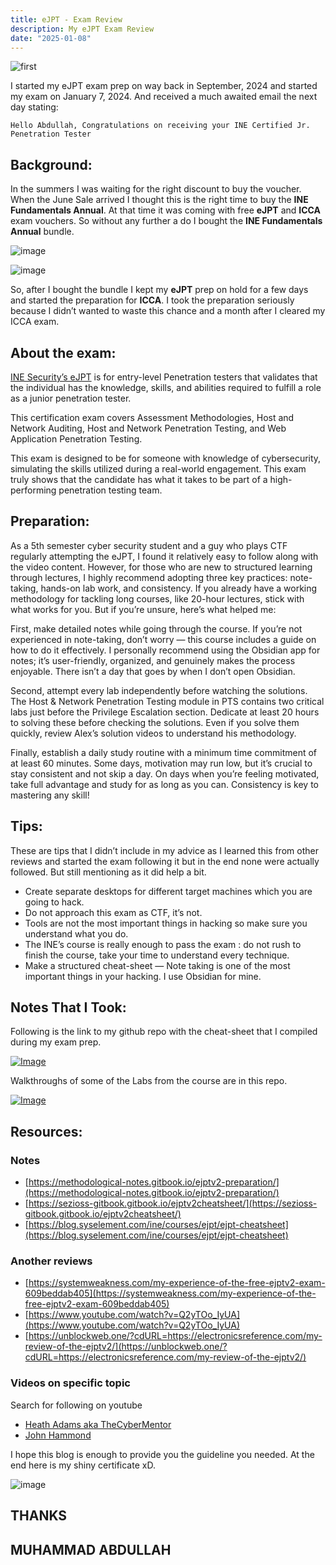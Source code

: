 ```yaml
---
title: eJPT - Exam Review
description: My eJPT Exam Review
date: "2025-01-08"
---
```


![first](/blog-post-1.jpg)

I started my eJPT exam prep on way back in September, 2024 and started my exam on January 7, 2024. And received a much awaited email the next day stating:

`Hello Abdullah, Congratulations on receiving your INE Certified Jr. Penetration Tester`

## Background:

In the summers I was waiting for the right discount to buy the voucher. When the June Sale arrived I thought this is the right time to buy the **INE Fundamentals Annual**. At that time it was coming with free **eJPT** and **ICCA** exam vouchers. So without any further a do I bought the **INE Fundamentals Annual** bundle.

![image](https://github.com/iabdullah215/my-portfolio/assets/121729444/5137ecd5-e9b2-42c2-966b-b72b307522a2)

![image](https://github.com/iabdullah215/my-portfolio/assets/121729444/3ce26383-9e72-4152-8e9c-a5db7a829f3f)

So, after I bought the bundle I kept my **eJPT** prep on hold for a few days and started the preparation for **ICCA**. I took the preparation seriously because I didn’t wanted to waste this chance and a month after I cleared my ICCA exam.

## About the exam:

[INE Security’s eJPT](https://security.ine.com/certifications/ejpt-certification/) is for entry-level Penetration testers that validates that the individual has the knowledge, skills, and abilities required to fulfill a role as a junior penetration tester.

This certification exam covers Assessment Methodologies, Host and Network Auditing, Host and Network Penetration Testing, and Web Application Penetration Testing.

This exam is designed to be for someone with knowledge of cybersecurity, simulating the skills utilized during a real-world engagement. This exam truly shows that the candidate has what it takes to be part of a high-performing penetration testing team.

## Preparation:

As a 5th semester cyber security student and a guy who plays CTF regularly attempting the eJPT, I found it relatively easy to follow along with the video content. However, for those who are new to structured learning through lectures, I highly recommend adopting three key practices: note-taking, hands-on lab work, and consistency. If you already have a working methodology for tackling long courses, like 20-hour lectures, stick with what works for you. But if you’re unsure, here’s what helped me:

First, make detailed notes while going through the course. If you’re not experienced in note-taking, don’t worry — this course includes a guide on how to do it effectively. I personally recommend using the Obsidian app for notes; it’s user-friendly, organized, and genuinely makes the process enjoyable. There isn’t a day that goes by when I don’t open Obsidian.

Second, attempt every lab independently before watching the solutions. The Host & Network Penetration Testing module in PTS contains two critical labs just before the Privilege Escalation section. Dedicate at least 20 hours to solving these before checking the solutions. Even if you solve them quickly, review Alex’s solution videos to understand his methodology.

Finally, establish a daily study routine with a minimum time commitment of at least 60 minutes. Some days, motivation may run low, but it’s crucial to stay consistent and not skip a day. On days when you’re feeling motivated, take full advantage and study for as long as you can. Consistency is key to mastering any skill!

## Tips:

These are tips that I didn’t include in my advice as I learned this from other reviews and started the exam following it but in the end none were actually followed. But still mentioning as it did help a bit.

- Create separate desktops for different target machines which you are going to hack.
- Do not approach this exam as CTF, it’s not.
- Tools are not the most important things in hacking so make sure you understand what you do.
- The INE’s course is really enough to pass the exam : do not rush to finish the course, take your time to understand every technique.
- Make a structured cheat-sheet — Note taking is one of the most important things in your hacking. I use Obsidian for mine.

## Notes That I Took:

Following is the link to my github repo with the cheat-sheet that I compiled during my exam prep.

[![Image](/static/images/github4.png)](https://github.com/iabdullah215/eJPT-CheatSheet)

Walkthroughs of some of the Labs from the course are in this repo.

[![Image](/static/images/github3.png)](https://github.com/iabdullah215/INE-Labs)

## Resources:

### Notes
- [https://methodological-notes.gitbook.io/ejptv2-preparation/](https://methodological-notes.gitbook.io/ejptv2-preparation/)
- [https://sezioss-gitbook.gitbook.io/ejptv2cheatsheet/](https://sezioss-gitbook.gitbook.io/ejptv2cheatsheet/)
- [https://blog.syselement.com/ine/courses/ejpt/ejpt-cheatsheet](https://blog.syselement.com/ine/courses/ejpt/ejpt-cheatsheet)

### Another reviews
- [https://systemweakness.com/my-experience-of-the-free-ejptv2-exam-609beddab405](https://systemweakness.com/my-experience-of-the-free-ejptv2-exam-609beddab405)
- [https://www.youtube.com/watch?v=Q2yTOo_IyUA](https://www.youtube.com/watch?v=Q2yTOo_IyUA)
- [https://unblockweb.one/?cdURL=https://electronicsreference.com/my-review-of-the-ejptv2/](https://unblockweb.one/?cdURL=https://electronicsreference.com/my-review-of-the-ejptv2/)

### Videos on specific topic
Search for following on youtube

- [Heath Adams aka TheCyberMentor](https://www.youtube.com/c/thecybermentor)
- [John Hammond](https://www.youtube.com/@_JohnHammond)

I hope this blog is enough to provide you the guideline you needed. At the end here is my shiny certificate xD.

![image](https://miro.medium.com/v2/resize:fit:828/format:webp/1*Gk21W7Ehcj9Gog0_ygiKhQ.png)


## THANKS
## MUHAMMAD ABDULLAH
